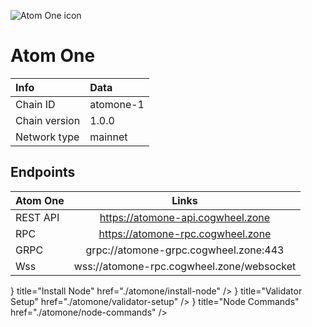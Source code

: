
![Atom One icon](/icons/oneIcon.png)

# Atom One

| Info | Data |
| :------------      | :----------      |
| Chain ID           | atomone-1      |
| Chain version      | 1.0.0  |
| Network type       | mainnet   |

## Endpoints

| Atom One         | Links                               |
| :------------      | :----------:                        |
| REST API           | https://atomone-api.cogwheel.zone      |
| RPC                | https://atomone-rpc.cogwheel.zone      |
| GRPC               | grpc://atomone-grpc.cogwheel.zone:443  |
| Wss | wss://atomone-rpc.cogwheel.zone/websocket |

<Cards>
  <Card
    icon={<ChevronRightIcon />}
    title="Install Node"
    href="./atomone/install-node"
  />
  <Card
    icon={<ChevronRightIcon />}
    title="Validator Setup"
    href="./atomone/validator-setup"
  />
  <Card
    icon={<ChevronRightIcon />}
    title="Node Commands"
    href="./atomone/node-commands"
  />
</Cards>